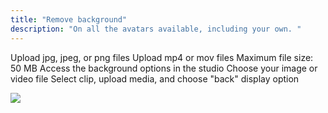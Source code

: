 ```yaml
---
title: "Remove background"
description: "On all the avatars available, including your own. "
---
```


<CardGroup cols={2}>
  <Card title="Image Background" icon="image" style={{width: "200px", display: "flex", alignItems: "center"}}>
    Upload jpg, jpeg, or png files
  </Card>
  <Card title="Video Background" icon="video" style={{width: "200px", display: "flex", alignItems: "center"}}>
    Upload mp4 or mov files
  </Card>
</CardGroup>

<Warning>
  Maximum file size: 50 MB
</Warning>

<Steps>
  <Step title="Open background panel">
    Access the background options in the studio
  </Step>
  <Step title="Upload media">
    Choose your image or video file
  </Step>
  <Step title="Apply to specific clip">
    Select clip, upload media, and choose "back" display option
  </Step>
</Steps>

![](/Captured’écran2025-01-02à13.45.10.png)
